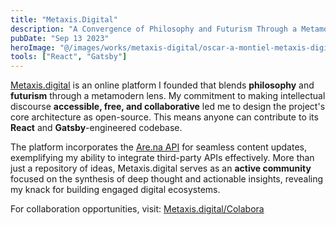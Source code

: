 ```yaml
---
title: "Metaxis.Digital"
description: "A Convergence of Philosophy and Futurism Through a Metamodern Lens"
pubDate: "Sep 13 2023"
heroImage: "@/images/works/metaxis-digital/oscar-a-montiel-metaxis-digital.jpg"
tools: ["React", "Gatsby"]
---
```


[Metaxis.digital](https://metaxis.digital/) is an online platform I founded that blends **philosophy** and **futurism** through a metamodern lens. My commitment to making intellectual discourse **accessible, free, and collaborative** led me to design the project's core architecture as open-source. This means anyone can contribute to its **React** and **Gatsby**-engineered codebase.

The platform incorporates the [Are.na API](https://www.are.na/degrees-degrees-bullet-period/metaxis-digital) for seamless content updates, exemplifying my ability to integrate third-party APIs effectively. More than just a repository of ideas, Metaxis.digital serves as an **active community** focused on the synthesis of deep thought and actionable insights, revealing my knack for building engaged digital ecosystems.

For collaboration opportunities, visit: [Metaxis.digital/Colabora](https://metaxis.digital/Colabora)
